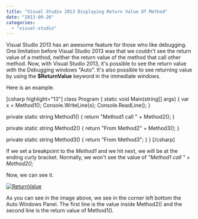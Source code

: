 ```yaml
---
title: "Visual Studio 2013 Displaying Return Value Of Method"
date: "2013-09-26"
categories: 
  - "visual-studio"
---
```


Visual Studio 2013 has an awesome feature for those who like debugging. One limitation before Visual Studio 2013 was that we couldn't see the return value of a method, neither the return value of the method that call other method. Now, with Visual Studio 2013, it's possible to see the return value with the Debugging windows "Auto". It's also possible to see returning value by using the **$ReturnValue** keyword in the immediate windows.

Here is an example.

\[csharp highlight="13"\] class Program { static void Main(string\[\] args) { var x = Method1(); Console.WriteLine(x); Console.ReadLine(); }

private static string Method1() { return "Method1 call " + Method2(); }

private static string Method2() { return "From Method2" + Method3(); }

private static string Method3() { return "From Method3"; } } \[/csharp\]

If we set a breakpoint to the _Method1_ and we hit next, we will be at the ending curly bracket. Normally, we won't see the value of _"Method1 call " + Method2();_

Now, we can see it.

[![ReturnValue](http://patrickdesjardins.com/blog/wp-content/uploads/2013/09/ReturnValue-400x316.png)](http://patrickdesjardins.com/blog/?attachment_id=2316)

As you can see in the image above, we see in the corner left bottom the Auto Windows Panel. The first line is the value inside Method2() and the second line is the return value of Method1().
